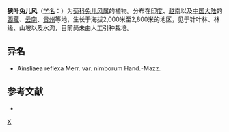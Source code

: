 {{Speciesbox
| taxon = Ainsliaea angustifolia
| binomial_authority = Hook. f. et Thoms. ex C. B. Clarke
}}

'''狭叶兔儿风'''（[[学名|学名]]：{{lang|la|''Ainsliaea angustifolia''}}）为[[菊科|菊科]][[兔儿风属|兔儿风属]]的植物。分布在[[印度|印度]]、[[越南|越南]]以及[[中国大陆|中国大陆]]的[[西藏|西藏]]、[[云南|云南]]、[[贵州|贵州]]等地，生长于海拔2,000米至2,800米的地区，见于针叶林、林缘、山坡以及水沟，目前尚未由人工引种栽培。

== 异名 ==
* Ainsliaea reflexa Merr. var. nimborum Hand.-Mazz.

== 参考文献 ==
<div class="references-small">
* {{cite web| url =http://www.bioinfo.cn/db05/KmzwSpecies.php?action=view&id=4053| title =狭叶兔儿风| work =《中国高等植物数据库全库》| publisher =中国科学院微生物研究所| author =昆明植物研究所| accessdate =2009-02-24| deadurl =yes| archiveurl =https://web.archive.org/web/20160305040628/http://www.bioinfo.cn/db05/KmzwSpecies.php?action=view&id=4053| archivedate =2016-03-05}}
</div>
{{Taxonbar|from=Q15226732}}

[[Category:兔儿风属|X]]
